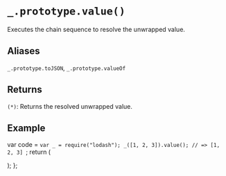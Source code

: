 # `_.prototype.value()`

Executes the chain sequence to resolve the unwrapped value.

## Aliases

`_.prototype.toJSON`, `_.prototype.valueOf`

## Returns

`(*)`: Returns the resolved unwrapped value.

## Example


  var code = `var _ = require("lodash");
_([1, 2, 3]).value();
// => [1, 2, 3]
`;
  return (
    <div>
      <Embed source={code} />
    </div>
  );
};

<Demo />


